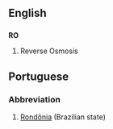 ==English==
==={{initialism}}===
'''RO'''

#Reverse Osmosis


==Portuguese==
===Abbreviation===
#[[Rondônia]] (Brazilian state)